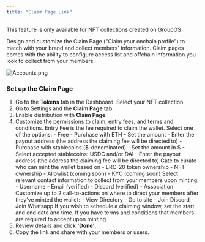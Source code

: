 ```yaml
---
title: "Claim Page Link"
---
```


<Info>This feature is only available for NFT collections created on GroupOS</Info>


Design and customize the Claim Page ("Claim your onchain profile") to match with your brand and collect members' information. Claim pages comes with the ability to configure access list and offchain information you look to collect from your members.

![Accounts.png](https://station-images.nyc3.digitaloceanspaces.com/71cf77c4-ffc9-4ecc-9ca9-6c7d12ae49c4.png)

### Set up the Claim Page

1. Go to the **Tokens** tab in the Dashboard. Select your NFT collection.
2. Go to Settings and the **Claim Page** tab.
3. Enable distribution with **Claim Page**.
4. Customize the permissions to claim, entry fees, and terms and conditions.
   <AccordionGroup>
     <Accordion title="Entry Fee">
       Entry Fee is the fee required to claim the wallet. Select one of the
       options: - Free - Purchase with ETH - Set the amount - Enter the payout
       address (the address the claiming fee will be directed to) - Purchase
       with stablecoins ($-denominated) - Set the amount in $ - Select accepted
       stablecoins: USDC and/or DAI - Enter the payout address (the address the
       claiming fee will be directed to)
     </Accordion>
     <Accordion title="Eligibility">
       Gate to curate who can mint the wallet based on - ERC-20 token ownership
       - NFT ownership - Allowlist (coming soon) - KYC (coming soon)
     </Accordion>
     <Accordion title="Member information">
       Select relevant contact information to collect from your members upon
       minting: - Username - Email (verified) - Discord (verified) - Association
     </Accordion>
     <Accordion title="Call-to-actions">
       Customize up to 2 call-to-actions on where to direct your members after
       they’ve minted the wallet: - View Directory - Go to site - Join Discord
       - Join Whatsapp
     </Accordion>
     <Accordion title="Claiming window">
       If you wish to schedule a claiming window, set the start and end date and
       time.
     </Accordion>
     <Accordion title="Terms & conditions">
       If you have terms and conditions that members are required to accept upon
       minting
     </Accordion>
   </AccordionGroup>
5. Review details and click **'Done'**.
6. Copy the link and share with your members or users.
